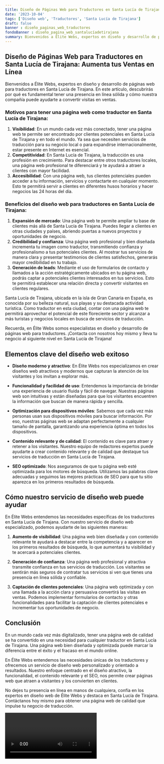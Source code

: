 ```yaml
---
title: Diseño de Páginas Web para Traductores en Santa Lucía de Tirajana
date: '2023-10-04'
tags: ['Diseño web', 'Traductores', 'Santa Lucía de Tirajana']
draft: false
banner : diseño_paginas_web_traductores
fondoBanner : diseño_pagina_web_santalucíadetirajana
summary: Bienvenidos a Élite Webs, expertos en diseño y desarrollo de páginas web para traductores en Santa Lucía de Tirajana. En este artículo, descubrirás por qué es fundamental tener una presencia en línea sólida y cómo nuestra compañía puede ayudarte a convertir visitas en ventas.
---
```


## Diseño de Páginas Web para Traductores en Santa Lucía de Tirajana: Aumenta tus Ventas en Línea

Bienvenidos a Élite Webs, expertos en diseño y desarrollo de páginas web para traductores en Santa Lucía de Tirajana. En este artículo, descubrirás por qué es fundamental tener una presencia en línea sólida y cómo nuestra compañía puede ayudarte a convertir visitas en ventas.

### Motivos para tener una página web como traductor en Santa Lucía de Tirajana:

1. **Visibilidad**: En un mundo cada vez más conectado, tener una página web te permite ser encontrado por clientes potenciales en Santa Lucía de Tirajana y en todo el mundo. Ya sea que necesiten servicios de traducción para su negocio local o para expandirse internacionalmente, estar presente en Internet es esencial.
2. **Competitividad**: En Santa Lucía de Tirajana, la traducción es una profesión en crecimiento. Para destacar entre otros traductores locales, una página web profesional te diferenciará y te ayudará a atraer a clientes con mayor facilidad.
3. **Accesibilidad**: Con una página web, tus clientes potenciales pueden acceder a tu información, servicios y contactarte en cualquier momento. Esto te permitirá servir a clientes en diferentes husos horarios y hacer negocios las 24 horas del día.

### Beneficios del diseño web para traductores en Santa Lucía de Tirajana:

1. **Expansión de mercado**: Una página web te permite ampliar tu base de clientes más allá de Santa Lucía de Tirajana. Puedes llegar a clientes en otras ciudades y países, abriendo puertas a nuevos proyectos y oportunidades de negocio.
2. **Credibilidad y confianza**: Una página web profesional y bien diseñada incrementa tu imagen como traductor, transmitiendo confianza y profesionalismo a tus potenciales clientes. Al mostrar tus servicios de manera clara y presentar testimonios de clientes satisfechos, generarás mayor credibilidad en tu trabajo.
3. **Generación de leads**: Mediante el uso de formularios de contacto y llamados a la acción estratégicamente ubicados en tu página web, podrás captar a potenciales clientes interesados en tus servicios. Esto te permitirá establecer una relación directa y convertir visitantes en clientes regulares.

Santa Lucía de Tirajana, ubicada en la isla de Gran Canaria en España, es conocida por su belleza natural, sus playas y su destacada actividad turística. Como traductor en esta ciudad, contar con una página web te permitirá aprovechar el potencial de este floreciente sector y alcanzar a más turistas y negocios locales en busca de servicios de traducción.

Recuerda, en Élite Webs somos especialistas en diseño y desarrollo de páginas web para traductores. ¡Contacta con nosotros hoy mismo y lleva tu negocio al siguiente nivel en Santa Lucía de Tirajana!

<GifSeo />

<Cta />

## Elementos clave del diseño web exitoso

- **Diseño moderno y atractivo**: En Élite Webs nos especializamos en crear diseños web atractivos y modernos que capturan la atención de los visitantes y los invitan a explorar más.

- **Funcionalidad y facilidad de uso**: Entendemos la importancia de brindar una experiencia de usuario fluida y fácil de navegar. Nuestras páginas web son intuitivas y están diseñadas para que los visitantes encuentren la información que buscan de manera rápida y sencilla.

- **Optimización para dispositivos móviles**: Sabemos que cada vez más personas usan sus dispositivos móviles para buscar información. Por eso, nuestras páginas web se adaptan perfectamente a cualquier tamaño de pantalla, garantizando una experiencia óptima en todos los dispositivos.

- **Contenido relevante y de calidad**: El contenido es clave para atraer y retener a los visitantes. Nuestro equipo de redactores expertos puede ayudarte a crear contenido relevante y de calidad que destaque tus servicios de traducción en Santa Lucía de Tirajana.

- **SEO optimizado**: Nos aseguramos de que tu página web esté optimizada para los motores de búsqueda. Utilizamos las palabras clave adecuadas y seguimos las mejores prácticas de SEO para que tu sitio aparezca en los primeros resultados de búsqueda.

## Cómo nuestro servicio de diseño web puede ayudar

En Élite Webs entendemos las necesidades específicas de los traductores en Santa Lucía de Tirajana. Con nuestro servicio de diseño web especializado, podemos ayudarte de las siguientes maneras:

1. **Aumento de visibilidad**: Una página web bien diseñada y con contenido relevante te ayudará a destacar entre la competencia y a aparecer en los primeros resultados de búsqueda, lo que aumentará tu visibilidad y te acercará a potenciales clientes.

2. **Generación de confianza**: Una página web profesional y atractiva transmite confianza en tus servicios de traducción. Los visitantes se sentirán más seguros de contratar tus servicios si ven que tienes una presencia en línea sólida y confiable.

3. **Captación de clientes potenciales**: Una página web optimizada y con una llamada a la acción clara y persuasiva convertirá las visitas en ventas. Podemos implementar formularios de contacto y otras funcionalidades para facilitar la captación de clientes potenciales e incrementar tus oportunidades de negocio.

## Conclusión

En un mundo cada vez más digitalizado, tener una página web de calidad se ha convertido en una necesidad para cualquier traductor en Santa Lucía de Tirajana. Una página web bien diseñada y optimizada puede marcar la diferencia entre el éxito y el fracaso en el mundo online.

En Élite Webs entendemos las necesidades únicas de los traductores y ofrecemos un servicio de diseño web personalizado y orientado a resultados. Nuestro enfoque centrado en el diseño atractivo, la funcionalidad, el contenido relevante y el SEO, nos permite crear páginas web que atraen a visitantes y los convierten en clientes.

No dejes tu presencia en línea en manos de cualquiera, confía en los expertos en diseño web de Élite Webs y destaca en Santa Lucía de Tirajana. Contáctanos hoy mismo para obtener una página web de calidad que impulse tu negocio de traducción.

<Video />

<CtaBot job='Traductores' city='Santa Lucía de Tirajana'/>

<Gmaps query='Santa Lucía de Tirajana+españa+maps' />